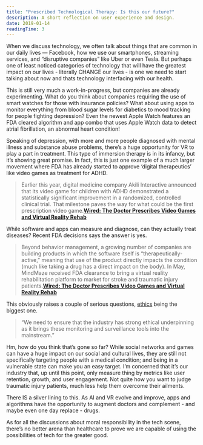 ```yaml
---
title: "Prescribed Technological Therapy: Is this our future?"
description: A short reflection on user experience and design.
date: 2019-01-14
readingTime: 3
---
```


When we discuss technology, we often talk about things that are common in our daily lives — Facebook, how we use our smartphones, streaming services, and “disruptive companies” like Uber or even Tesla. But perhaps one of least noticed categories of technology that will have the greatest impact on our lives - literally CHANGE our lives - is one we need to start talking about now and thats technology interfacing with our health.

This is still very much a work-in-progress, but companies are already experimenting. What do you think about companies requiring the use of smart watches for those with insurance policies? What about using apps to monitor everything from blood sugar levels for diabetics to mood tracking for people fighting depression? Even the newest Apple Watch features an FDA cleared algorithm and app combo that uses Apple Watch data to detect atrial fibrillation, an abnormal heart condition!

Speaking of depression, with more and more people diagnosed with mental illness and substance abuse problems, there’s a huge opportunity for VR to play a part in treatment. This type of immersion therapy is in its infancy, but it’s showing great promise. In fact, this is just one example of a much larger movement where FDA has already started to approve ‘digital therapeutics’ like video games as treatment for ADHD.

>Earlier this year, digital medicine company Akili Interactive announced that its video game for children with ADHD demonstrated a statistically significant improvement in a randomized, controlled clinical trial. That milestone paves the way for what could be the first prescription video game.**<a href="https://www.wired.com/story/prescription-video-games-and-vr-rehab/">Wired: The Doctor Prescribes Video Games and Virtual Reality Rehab</a>**

While software and apps can measure and diagnose, can they actually treat diseases? Recent FDA decisions says the answer is yes.

>Beyond behavior management, a growing number of companies are building products in which the software itself is “therapeutically-active,” meaning that use of the product directly impacts the condition (much like taking a drug has a direct impact on the body). In May, MindMaze received FDA clearance to bring a virtual reality rehabilitation platform to market for stroke and traumatic injury patients.**<a href="https://www.wired.com/story/prescription-video-games-and-vr-rehab/">Wired: The Doctor Prescribes Video Games and Virtual Reality Rehab</a>**

This obviously raises a couple of serious questions, <a href="/moral-implications-apps/">ethics</a> being the biggest one.

>“We need to ensure that the industry has strong ethical underpinning as it brings these monitoring and surveillance tools into the mainstream.”

Hm, how do you think that’s gone so far? While social networks and games can have a huge impact on our social and cultural lives, they are still not specifically targeting people with a medical condition; and being in a vulnerable state can make you an easy target. I’m concerned that it’s our industry that, up until this point, only measure thing by metrics like user retention, growth, and user engagement. Not quite how you want to judge traumatic injury patients, much less help them overcome their ailments.

There IS a silver lining to this. As AI and VR evolve and improve, apps and algorithms have the opportunity to augment doctors and complement - and maybe even one day replace - drugs.

As for all the discussions about moral responsibility in the tech scene, there’s no better arena than healthcare to prove we are capable of using the possibilities of tech for the greater good.